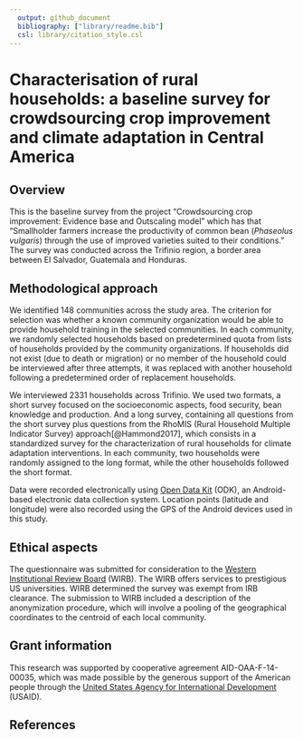 ```yaml
---
  output: github_document
  bibliography: ["library/readme.bib"]
  csl: library/citation_style.csl
---
```


# Characterisation of rural households: a baseline survey for crowdsourcing crop improvement and climate adaptation in Central America


## Overview

This is the baseline survey from the project "Crowdsourcing crop improvement: Evidence base and Outscaling model" which has that “Smallholder farmers increase the productivity of common bean (*Phaseolus vulgaris*) through the use of improved varieties suited to their conditions.” The survey was conducted across the Trifinio region, a border area between El Salvador, Guatemala and Honduras.


## Methodological approach

We identified 148 communities across the study area. The criterion for selection was whether a known community organization would be able to provide household training in the selected communities. In each community, we randomly selected households based on predetermined quota from lists of households provided by the community organizations. If households did not exist (due to death or migration) or no member of the household could be interviewed after three attempts, it was replaced with another household following a predetermined order of replacement households.

We interviewed 2331 households across Trifinio. We used two formats, a short survey focused on the socioeconomic aspects, food security, bean knowledge and production. And a long survey, containing all questions from the short survey plus questions from the RhoMIS (Rural Household Multiple Indicator Survey) approach[@Hammond2017], which consists in a standardized survey for the characterization of rural households for climate adaptation interventions. In each community, two households were randomly assigned to the long format, while the other households followed the short format.


Data were recorded electronically using [Open Data Kit](https://opendatakit.org/) (ODK), an Android-based electronic data collection system. Location points (latitude and longitude) were also recorded using the GPS of the Android devices used in this study. 


## Ethical aspects

The questionnaire was submitted for consideration to the [Western Institutional Review Board](http://www.wirb.com/Pages/default.aspx) (WIRB). The WIRB offers services to prestigious US universities. WIRB determined the survey was exempt from IRB clearance. The submission to WIRB included a description of the anonymization procedure, which will involve a pooling of the geographical coordinates to the centroid of each local community. 

## Grant information

This research was supported by cooperative agreement AID-OAA-F-14-00035, which was made possible by the generous support of the American people through the [United States Agency for International Development](https://www.usaid.gov/) (USAID).

## References

